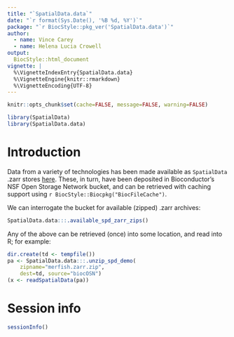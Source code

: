```yaml
---
title: "`SpatialData.data`"
date: "`r format(Sys.Date(), '%B %d, %Y')`"
package: "`r BiocStyle::pkg_ver('SpatialData.data')`"
author: 
  - name: Vince Carey
  - name: Helena Lucia Crowell
output:
  BiocStyle::html_document
vignette: |
  %\VignetteIndexEntry{SpatialData.data}
  %\VignetteEngine{knitr::rmarkdown}
  %\VignetteEncoding{UTF-8}
---
```


```r
knitr::opts_chunk$set(cache=FALSE, message=FALSE, warning=FALSE)
```

```r
library(SpatialData)
library(SpatialData.data)
```

# Introduction

Data from a variety of technologies has been made available as `SpatialData` .zarr stores 
[here](https://spatialdata.scverse.org/en/latest/tutorials/notebooks/datasets/README.html).
These, in turn, have been deposited in Bioconductor's NSF Open Storage Network bucket,
and can be retrieved with caching support using `r BiocStyle::Biocpkg("BiocFileCache")`.

We can interrogate the bucket for available (zipped) .zarr archives:

```r
SpatialData.data:::.available_spd_zarr_zips()
```

Any of the above can be retrieved (once) into some location, and read into R; for example:

```r
dir.create(td <- tempfile())
pa <- SpatialData.data:::.unzip_spd_demo(
    zipname="merfish.zarr.zip", 
    dest=td, source="biocOSN")
(x <- readSpatialData(pa))
```

# Session info

```r
sessionInfo()
```
